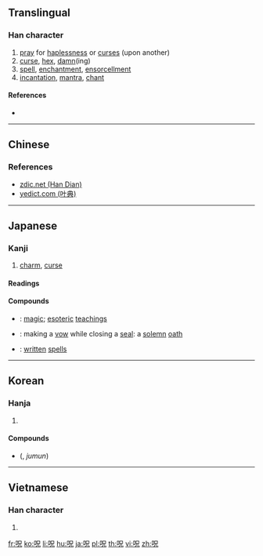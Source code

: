 {{also|咒}}
==Translingual==

===Han character===
{{Han char|rn=30|rad=口|as=05|sn=8|four=|canj=RRHU|ids=⿰口兄}}

# [[pray]] for [[haplessness]] or [[curse]]s (upon another)
# [[curse]], [[hex]], [[damn]](ing)
# [[spell]], [[enchantment]], [[ensorcell]]ment
# [[incantation]], [[mantra]], [[chant]]

====References====
* {{Han ref|kx=0182.020|dkj=03443|dj=0401.020|hdz=10601.030|uh=546A}}

----

==Chinese==
{{zh-see|咒|v}}

===References===
* [http://www.zdic.net/z/16/js/546A.htm zdic.net (Han Dian)]
* [http://yedict.com/htm/54/546A.htm yedict.com (叶典)]

----

==Japanese==

===Kanji===
{{ja-kanji|grade=7|rs=口05|style=s|kyu=咒}}

# [[charm]], [[curse]]

====Readings====
{{ja-readings|goon=[[しゅ]] (shu)|kanon=[[しゅう]] (shū)|kanyoon=[[じゅ]] (ju)|kun=[[かしる]] (呪る, kashiru), [[しゅす]] (呪す, shusu), [[じゅす]] (呪す, jusu), [[のろう]] (呪う, norou), [[のろい]] (呪い, noroi), [[のろわしい]] (呪わしい, norowashii), [[ほさく]] (呪く, hosaku), [[まじなう]] (呪う, majinau), [[まじない]] (呪い, majinai)}}

====Compounds====
* {{ja-r|呪法|じゅほう}}: [[magic]]; {{qualifier|Buddhism}} [[esoteric]] [[teaching]]s
* {{ja-r|呪印|じゅいん}}: making a [[vow]] while closing a [[seal]]: a [[solemn]] [[oath]]
* {{ja-r|呪符|じゅふ}}: [[written]] [[spell]]s

----

==Korean==

===Hanja===
{{ko-hanja|hangeul=[[주]]|rv=ju|mr=chu|y=cwu}}

# {{rfdef|lang=ko|sort=口05}}

====Compounds====
* {{l|ko|呪文}} ({{l|ko|주문}}, ''jumun'')

----

==Vietnamese==

===Han character===
{{vi-hantu|huếnh|rs=口05}}

# {{rfdef|lang=vi}}

[[fr:呪]]
[[ko:呪]]
[[li:呪]]
[[hu:呪]]
[[ja:呪]]
[[pl:呪]]
[[th:呪]]
[[vi:呪]]
[[zh:呪]]